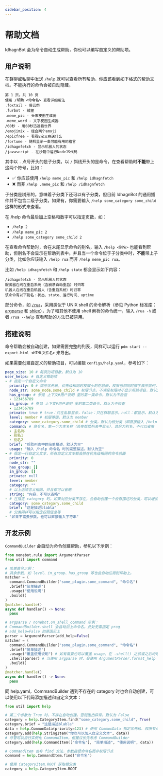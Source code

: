 ```yaml
---
sidebar_position: 4
---
```

# 帮助文档
IdhagnBot 会为命令自动生成帮助，你也可以编写自定义的帮助项。

## 用户说明
在群聊或私聊中发送 `/help` 就可以查看所有帮助，你应该看到如下格式的帮助文档。不能执行的命令会被自动隐藏。
```
第 1 页，共 10 页
使用 /帮助 <命令名> 查看详细用法
.foxtail - 兽云祭
.furbot - 绒狸
.meme_pic - 头像梗图生成器
.meme_word - 文字梗图生成器
/60秒 - 用60秒迅速看世界
/emojimix - 缝合两个emoji
/epicfree - 看看E宝又在送什么
/fortune - 随机显示一条可能有用的格言
/idhagnfetch - 显示机器人的状态
/javascript - 在沙箱中运行NodeJS代码
```

其中以 `.` 点号开头的是子分类，以 `/` 斜线开头的是命令，在查看帮助时**不能**带上这两个符号，比如：
* ✅ 你应该使用 `/help meme_pic` 和 `/help idhagnfetch`
* ❌ 而非 `/help .meme_pic` 和 `/help /idhagnfetch`

子分类是树形的，意味着子分类下还可以有子分类，但目前 IdhagnBot 的通用插件并不包含二级子分类，如果有，你需要输入 `/help some_category some_child` 这样的形式来查看。

在 /help 命令最后加上空格和数字可以指定页数，如：
* `/help 2`
* `/help meme_pic 2`
* `/help some_category some_child 2`

在查看命令帮助时，会在末尾显示命令的别名，输入 `/help <别名>` 也能看到帮助，但别名不会显示在帮助列表中。并且当一个命令位于子分类中时，**不能**带上子分类，比如你应该输入 `/help rua` 而非 `/help meme_pic rua`。

比如 `/help idhagnfetch` 和 `/help state` 都会显示如下内容：
```
/idhagnfetch - 显示机器人的状态
服务器在线在重启系统（含崩溃自动重启）时归零
机器人在线在重启机器人（含重启系统）时归零
该命令有以下别名：状态、state、运行时间、uptime
```

部分命令，如 [`/rua`](/docs/guide/plugins/meme_pic)，采用类似于 UNIX shell 的命令解析（参见 Python 标准库：[argparse](https://docs.python.org/zh-cn/3/library/argparse.html) 和 [shlex](https://docs.python.org/zh-cn/3/library/shlex.html)），为了和其他不使用 shell 解析的命令统一，输入 `/rua -h` 或者 `/rua --help` 查看帮助的方法已被禁用。

## 搭建说明
命令帮助会被自动创建，如果需要完整的列表，同样可以运行 `pdm start --export-html <HTML文件名>` 来导出。

如果需要创建自定义的帮助项目，可以编辑 `configs/help.yaml`，参考如下：
```yaml
page_size: 10 # 每页的项目数，默认为 10
user_helps: # 自定义帮助项
- # 指定一个自定义命令
  priority: 0 # 排序优先级，优先级相同时权限小的在前面，权限也相同时按字典序排列，默认为 0
  node_str: some_node.some_child # 权限节点，不满足权限时不显示帮助项目，默认为不检查
  has_group: # 参见 上下文#用户说明 里的第一类命令，默认为不检查
  - 123456789
  in_group: # 参见 上下文#用户说明 里的第二类命令，默认为不检查
  - 123456789
  private: true # true：只在私聊显示，false：只在群聊显示，null：都显示，默认为 null
  level: member # 权限等级，默认为 member
  category: some_category.some_child # 分类，默认为根分类（即直接输入 /help 显示的分类）
  command: # 命令名，第一个为主名称（会在帮助列表中显示），其余为别名，不可以省略
  - 主名称
  - 别名1
  - 别名2
  brief: "帮助列表中的简单描述，默认为空"
  usage: "输入 /help 命令名 时的完整描述，默认为空"
- # 指定一行自定义文本，所有自定义文本都会排在优先级相同的命令前面
  priority: 0
  node_str: ""
  has_group: []
  in_group: []
  private: null
  level: member
  category: ""
  # 以上选项含义相同，并且都可以省略
  string: "内容，不可以省略"
- # 在指定 category 时，如果对应分类不存在，会自动创建一个没有描述的分类，可以增加描述
  category: some_category.some_child
  brief: "这是描述blabla"
  # 分类同样可以指定权限信息等
- "如果不需要参数，也可以直接输入字符串"
```

## 开发示例
`CommandBuilder` 会自动为命令创建帮助，参见以下示例：
```python
from nonebot.rule import ArgumentParser
from util import command

# 简单命令示例：
# 其余参数，如 level、in_group、has_group 等也会自动应用到帮助上。
matcher = (
  command.CommandBuilder("some_plugin.some_command", "命令名")
  .brief("简单描述")
  .usage("使用说明")
  .build()
)
@matcher.handle()
async def handler() -> None:
  pass

# argparse / nonebot.on_shell_command 示例：
# CommandBuilder.shell 会自动加上命令名，此处无需指定 prog
# add_help=False 的原因见上
parser = ArgumentParser(add_help=False)
matcher = (
  command.CommandBuilder("some_plugin.some_command", "命令名")
  .brief("简单描述")
  .usage("覆盖使用说明") # 如有需要也可以覆盖 usage，在 .shell() 之前或之后均可
  .shell(parser) # 当使用 argparse 时，会使用 ArgumentParser.format_help 自动创建 usage
  .build()
)
@matcher.handle()
async def handler() -> None:
  pass
```

同 help.yaml，CommandBuilder 遇到不存在的 category 时也会自动创建，可以使用以下代码添加描述和自定义文本：
```python
from util import help

# 第二个参数为 True 时，不存在自动创建，否则抛出异常，默认为 False
category = help.CategoryItem.find("some_category.some_child", True)
category.brief = "这是描述blabla"
data = help.CommonData(priority=123) # 使用 CommonData 指定优先级、权限节点等，也可以不指定
category.add(help.StringItem("你也可以加入自定义文本", data))
# 尽管可以自行实例化 CommandItem，但建议优先考虑 CommandBuilder
category.add(help.CommandItem(["命令名"], "简单描述", "使用说明", data))

# CommandItem 也有 find 方法，参数接受命令名而非权限节点
command = help.CommandItem.find("命令名")

# 使用 CategoryItem.ROOT 获取根分类
category = help.CategoryItem.ROOT
```
